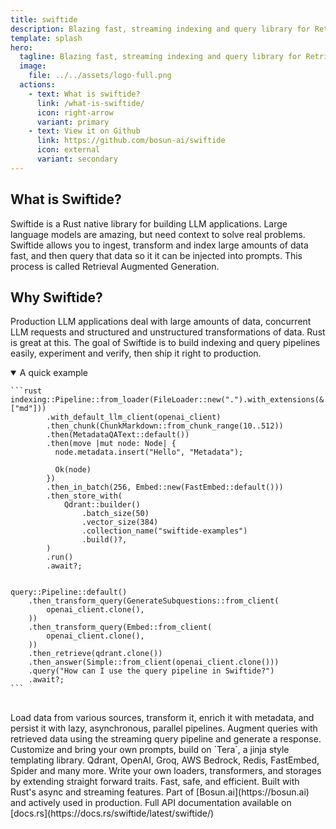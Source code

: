 ```yaml
---
title: swiftide
description: Blazing fast, streaming indexing and query library for Retrieval Augment Generation (RAG), written in Rust
template: splash
hero:
  tagline: Blazing fast, streaming indexing and query library for Retrieval Augment Generation (RAG), written in Rust
  image:
    file: ../../assets/logo-full.png
  actions:
    - text: What is swiftide?
      link: /what-is-swiftide/
      icon: right-arrow
      variant: primary
    - text: View it on Github
      link: https://github.com/bosun-ai/swiftide
      icon: external
      variant: secondary
---
```



<div class="flex flex-row not-content justify-around mb-20">
  <div class="basis-1/3">
    <h2>What is Swiftide?</h2>
    <p>
      Swiftide is a Rust native library for building LLM applications. Large language models are amazing, but need context
      to solve real problems. Swiftide allows you to ingest, transform and index large amounts of data fast, and then query that data so it it can be injected into prompts.
      This process is called Retrieval Augmented Generation.
      </p>

  </div>
  <div class="basis-1/3">
    <h2>Why Swiftide?</h2>
    <p>Production LLM applications deal with large amounts of data, concurrent LLM requests and structured and unstructured transformations of data. Rust is great at this. The goal
      of Swiftide is to build indexing and query pipelines easily, experiment and verify, then ship it right to production.</p>
  </div>
</div>

<details open>
  <summary>A quick example</summary>

    ```rust
    indexing::Pipeline::from_loader(FileLoader::new(".").with_extensions(&["md"]))
            .with_default_llm_client(openai_client)
            .then_chunk(ChunkMarkdown::from_chunk_range(10..512))
            .then(MetadataQAText::default())
            .then(move |mut node: Node| {
              node.metadata.insert("Hello", "Metadata");

              Ok(node)
            })
            .then_in_batch(256, Embed::new(FastEmbed::default()))
            .then_store_with(
                Qdrant::builder()
                    .batch_size(50)
                    .vector_size(384)
                    .collection_name("swiftide-examples")
                    .build()?,
            )
            .run()
            .await?;


    query::Pipeline::default()
        .then_transform_query(GenerateSubquestions::from_client(
            openai_client.clone(),
        ))
        .then_transform_query(Embed::from_client(
            openai_client.clone(),
        ))
        .then_retrieve(qdrant.clone())
        .then_answer(Simple::from_client(openai_client.clone()))
        .query("How can I use the query pipeline in Swiftide?")
        .await?;
    ```

</details>
<br />
<CardGrid stagger>
	<Card title="Transform, enrich and persist lots of data" icon="seti:bicep">
  Load data from various sources, transform it, enrich it with metadata, and persist it with lazy, asynchronous, parallel pipelines.
</Card>
	<Card title="Experimental query pipeline" icon="seti:bicep">
    Augment queries with retrieved data using the streaming query pipeline and generate a response.
</Card>
	<Card title="Customizable templated prompts" icon="document">
    Customize and bring your own prompts, build on `Tera`, a jinja style templating library.
</Card>

<Card title="Many existing integrations" icon="puzzle">
  Qdrant, OpenAI, Groq, AWS Bedrock, Redis, FastEmbed, Spider and many more.
</Card>
	<Card title="Easy to extend" icon="seti:crystal_embedded">
  Write your own loaders, transformers, and storages by extending straight forward traits.
</Card>
	<Card title="Written in Rust" icon="seti:rust">
  Fast, safe, and efficient. Built with Rust's async and streaming features.
</Card>
	<Card title="Part of Bosun.ai" icon="rocket">
  Part of [Bosun.ai](https://bosun.ai) and actively used in production.
</Card>
<Card title="Reference" icon="open-book">
  Full API documentation available on [docs.rs](https://docs.rs/swiftide/latest/swiftide/)
</Card>
</CardGrid>

